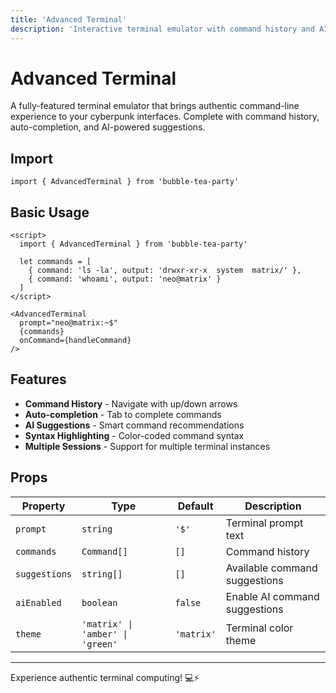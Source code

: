 ```yaml
---
title: 'Advanced Terminal'
description: 'Interactive terminal emulator with command history and AI suggestions'
---
```


# Advanced Terminal

A fully-featured terminal emulator that brings authentic command-line experience to your cyberpunk interfaces. Complete with command history, auto-completion, and AI-powered suggestions.

## Import

```svelte
import { AdvancedTerminal } from 'bubble-tea-party'
```

## Basic Usage

```svelte
<script>
  import { AdvancedTerminal } from 'bubble-tea-party'
  
  let commands = [
    { command: 'ls -la', output: 'drwxr-xr-x  system  matrix/' },
    { command: 'whoami', output: 'neo@matrix' }
  ]
</script>

<AdvancedTerminal 
  prompt="neo@matrix:~$"
  {commands}
  onCommand={handleCommand}
/>
```

## Features

- **Command History** - Navigate with up/down arrows
- **Auto-completion** - Tab to complete commands
- **AI Suggestions** - Smart command recommendations
- **Syntax Highlighting** - Color-coded command syntax
- **Multiple Sessions** - Support for multiple terminal instances

## Props

| Property | Type | Default | Description |
|----------|------|---------|-------------|
| `prompt` | `string` | `'$'` | Terminal prompt text |
| `commands` | `Command[]` | `[]` | Command history |
| `suggestions` | `string[]` | `[]` | Available command suggestions |
| `aiEnabled` | `boolean` | `false` | Enable AI command suggestions |
| `theme` | `'matrix' \| 'amber' \| 'green'` | `'matrix'` | Terminal color theme |

---

Experience authentic terminal computing! 💻⚡